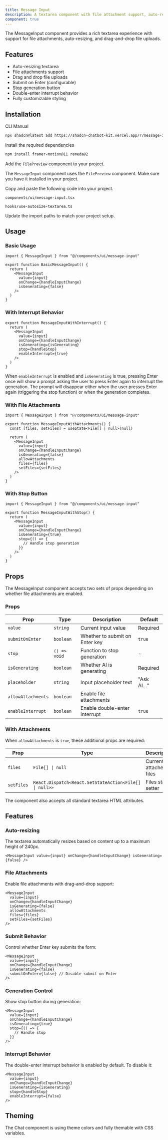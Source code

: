 ```yaml
---
title: Message Input
description: A textarea component with file attachment support, auto-resizing, and drag-and-drop capabilities.
component: true
---
```


<ComponentPreview
  name="message-input-demo"
  title="MessageInput"
  description="A message input with file attachments support."
/>

The MessageInput component provides a rich textarea experience with support for file attachments, auto-resizing, and drag-and-drop file uploads.

## Features

- Auto-resizing textarea
- File attachments support
- Drag and drop file uploads
- Submit on Enter (configurable)
- Stop generation button
- Double-enter interrupt behavior
- Fully customizable styling

## Installation

<Tabs defaultValue="cli">

<TabsList>
  <TabsTrigger value="cli">CLI</TabsTrigger>
  <TabsTrigger value="manual">Manual</TabsTrigger>
</TabsList>

<TabsContent value="cli">

```bash
npx shadcn@latest add https://shadcn-chatbot-kit.vercel.app/r/message-input.json
```

</TabsContent>

<TabsContent value="manual">

<Steps>

<Step>Install the required dependencies</Step>

```bash
npm install framer-motion@11 remeda@2
```

<Step>Add the `FilePreview` component to your project.</Step>

The `MessageInput` component uses the `FilePreview` component. Make sure you have it installed in your project.

<Step>Copy and paste the following code into your project.</Step>

`components/ui/message-input.tsx`

<ComponentSource name="message-input" />

`hooks/use-autosize-textarea.ts`

<Step>Update the import paths to match your project setup.</Step>

</Steps>

</TabsContent>

</Tabs>

## Usage

### Basic Usage

```tsx
import { MessageInput } from "@/components/ui/message-input"

export function BasicMessageInput() {
  return (
    <MessageInput
      value={input}
      onChange={handleInputChange}
      isGenerating={false}
    />
  )
}
```

### With Interrupt Behavior

```tsx
export function MessageInputWithInterrupt() {
  return (
    <MessageInput
      value={input}
      onChange={handleInputChange}
      isGenerating={isGenerating}
      stop={handleStop}
      enableInterrupt={true}
    />
  )
}
```

When `enableInterrupt` is enabled and `isGenerating` is true, pressing Enter once will show a prompt asking the user to press Enter again to interrupt the generation. The prompt will disappear either when the user presses Enter again (triggering the stop function) or when the generation completes.

### With File Attachments

```tsx
import { MessageInput } from "@/components/ui/message-input"

export function MessageInputWithAttachments() {
  const [files, setFiles] = useState<File[] | null>(null)

  return (
    <MessageInput
      value={input}
      onChange={handleInputChange}
      isGenerating={false}
      allowAttachments
      files={files}
      setFiles={setFiles}
    />
  )
}
```

### With Stop Button

```tsx
import { MessageInput } from "@/components/ui/message-input"

export function MessageInputWithStop() {
  return (
    <MessageInput
      value={input}
      onChange={handleInputChange}
      isGenerating={true}
      stop={() => {
        // Handle stop generation
      }}
    />
  )
}
```

## Props

The MessageInput component accepts two sets of props depending on whether file attachments are enabled.

### Props

| Prop               | Type         | Description                    | Default     |
| ------------------ | ------------ | ------------------------------ | ----------- |
| `value`            | `string`     | Current input value            | Required    |
| `submitOnEnter`    | `boolean`    | Whether to submit on Enter key | `true`      |
| `stop`             | `() => void` | Function to stop generation    | -           |
| `isGenerating`     | `boolean`    | Whether AI is generating       | Required    |
| `placeholder`      | `string`     | Input placeholder text         | "Ask AI..." |
| `allowAttachments` | `boolean`    | Enable file attachments        |
| `enableInterrupt`  | `boolean`    | Enable double-enter interrupt  | `true`      |

### With Attachments

When `allowAttachments` is `true`, these additional props are required:

| Prop       | Type                                                   | Description              |
| ---------- | ------------------------------------------------------ | ------------------------ |
| `files`    | `File[] \| null`                                       | Currently attached files |
| `setFiles` | `React.Dispatch<React.SetStateAction<File[] \| null>>` | Files state setter       |

The component also accepts all standard textarea HTML attributes.

## Features

### Auto-resizing

The textarea automatically resizes based on content up to a maximum height of 240px.

```tsx
<MessageInput value={input} onChange={handleInputChange} isGenerating={false} />
```

### File Attachments

Enable file attachments with drag-and-drop support:

```tsx
<MessageInput
  value={input}
  onChange={handleInputChange}
  isGenerating={false}
  allowAttachments
  files={files}
  setFiles={setFiles}
/>
```

### Submit Behavior

Control whether Enter key submits the form:

```tsx
<MessageInput
  value={input}
  onChange={handleInputChange}
  isGenerating={false}
  submitOnEnter={false} // Disable submit on Enter
/>
```

### Generation Control

Show stop button during generation:

```tsx
<MessageInput
  value={input}
  onChange={handleInputChange}
  isGenerating={true}
  stop={() => {
    // Handle stop
  }}
/>
```

### Interrupt Behavior

The double-enter interrupt behavior is enabled by default. To disable it:

```tsx
<MessageInput
  value={input}
  onChange={handleInputChange}
  isGenerating={isGenerating}
  stop={handleStop}
  enableInterrupt={false}
/>
```

## Theming

The Chat component is using theme colors and fully themable with CSS variables.
